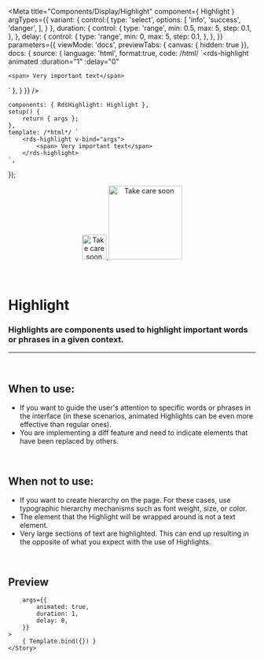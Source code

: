 
<Meta
	title="Components/Display/Highlight"
	component={ Highlight }
	argTypes={{
		variant: {
			control:{
				type: 'select',
				options: [
					'info',
					'success',
					'danger',
				],
			}
		},
		duration: { 
			control: {
				type: 'range',
				min: 0.5,
				max: 5,
				step: 0.1,
			},
		},
		delay: {
			control: {
				type: 'range',
				min: 0,
				max: 5,
				step: 0.1,
			},
		},
	}}
	parameters={{
		viewMode: 'docs',
		previewTabs: { canvas: { hidden: true }},
		docs: {
			source: {
				language: 'html',
				format:true,
				code: /*html*/ 
`<rds-highlight
	animated
	:duration="1"
	:delay="0"
>
	<span> Very important text</span>
</rds-highlight>`
			},
		}
	}}
/>

	components: { RdsHighlight: Highlight },
	setup() {
		return { args };
	},
	template: /*html*/ `
		<rds-highlight v-bind="args">
			<span> Very important text</span>
		</rds-highlight>
	`,
});

<div align="center" style={{display: 'flex'}}>
    <a href="https://rahulaher.netlify.app">
        <img src="../../../public/img/logo/glyph-black-colored.svg" alt="Take care soon" width="50" />
        <img src="../../../public/img/logo/word-black-colored.svg" alt="Take care soon" width="150" />
    </a>
</div>

<br />
<br />

# Highlight

### Highlights are components used to highlight important words or phrases in a given context.
---
<br />

## When to use:
- If you want to guide the user's attention to specific words or phrases in the interface 
(in these scenarios, animated Highlights can be even more effective than regular ones).
- You are implementing a diff feature and need to indicate elements that have been replaced by others.

<br />

## When not to use:
- If you want to create hierarchy on the page. For these cases, use typographic hierarchy mechanisms such as font weight, size, or color.
- The element that the Highlight will be wrapped around is not a text element.
- Very large sections of text are highlighted. This can end up resulting in the opposite of what you expect with the use of Highlights.

<br />

## Preview

<Canvas>
	<Story
		name="Highlight"
		
		args={{
			animated: true,
			duration: 1,
			delay: 0,
		}}
	>
		{ Template.bind({}) }
	</Story>
</Canvas>

<ArgsTable story="Highlight" />
